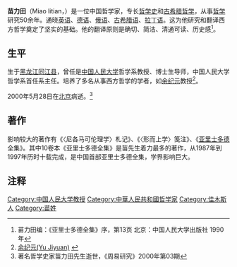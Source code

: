 {{newsrelease|time=2014-12-23T09:36:33+00:00}}
'''苗力田'''（Miao litian，{{bd|1917年||2000年|5月28日|}}）是一位中国哲学家，专长[[哲学史|哲学史]]和[[古希腊哲学|古希腊哲学]]，从事[[哲学|哲学]]研究50余年。通晓[[英语|英语]]、[[德语|德语]]、[[俄语|俄语]]、[[古希腊语|古希腊语]]、[[拉丁语|拉丁语]]。这为他研究和翻译西方哲学奠定了坚实的基础。他的翻译原则是确切、简洁、清通可读、历史感<ref>苗力田编：《亚里士多德全集》序，第13页 北京：中国人民大学出版社 1990年</ref>。

==生平==
生于[[黑龙江|黑龙江]][[同江县|同江县]]，曾任是[[中国人民大学|中国人民大学]]哲学系教授、博士生导师，中国人民大学哲学系首任系主任。培养了多名从事西方哲学的学者，如[[余纪元|余纪元]]教授<ref>[http://www.buffalo.edu/cas/philosophy/faculty/faculty_directory/yu.html 余纪元(Yu Jiyuan) ] {{webarchive|url=https://web.archive.org/web/20141223120610/http://www.buffalo.edu/cas/philosophy/faculty/faculty_directory/yu.html |date=2014-12-23 }}</ref>。

2000年5月28日在[[北京|北京]]病逝。<ref>著名哲学史家苗力田先生逝世，《周易研究》2000年第03期</ref>

==著作==
影响较大的著作有《〈尼各马可伦理学〉札记》、《〈形而上学〉笺注》、《[[亚里士多德|亚里士多德]]全集》。其中10卷本《亚里士多德全集》是苗先生着力最多的著作，从1987年到1997年历时十载完成，是中国首部亚里士多德全集，学界影响巨大。

==注释 ==
{{reflist}}

{{Authority control}}
{{DEFAULTSORT:M}}
[[Category:中国人民大学教授|Category:中国人民大学教授]]
[[Category:中華人民共和國哲学家|Category:中華人民共和國哲学家]]
[[Category:佳木斯人|Category:佳木斯人]]
[[Category:苗姓|Category:苗姓]]